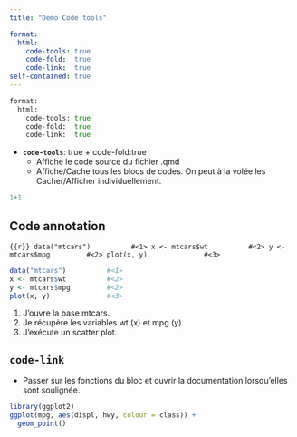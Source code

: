 ```yaml
---
title: "Demo Code tools"

format: 
  html: 
    code-tools: true
    code-fold:  true
    code-link:  true
self-contained: true
---
```



```.mf
format: 
  html: 
    code-tools: true
    code-fold:  true
    code-link:  true
```

* **`code-tools`**: true + code-fold:true
  * Affiche le code source du fichier .qmd
  * Affiche/Cache tous les blocs de codes. On peut à la volée les Cacher/Afficher individuellement.


```r
1+1
```


## **Code annotation**

```{{r}}
data("mtcars")          #<1>
x <- mtcars$wt          #<2>
y <- mtcars$mpg         #<2>
plot(x, y)              #<3> 
```


```r
data("mtcars")          #<1>
x <- mtcars$wt          #<2>
y <- mtcars$mpg         #<2>
plot(x, y)              #<3> 
```

1. J'ouvre la base mtcars.
2. Je récupère les variables wt (x) et mpg (y).
3. J'exécute un scatter plot.


## **`code-link`**

* Passer sur les fonctions du bloc et ouvrir la documentation lorsqu'elles sont soulignée.

```r
library(ggplot2)
ggplot(mpg, aes(displ, hwy, colour = class)) + 
  geom_point()
```

